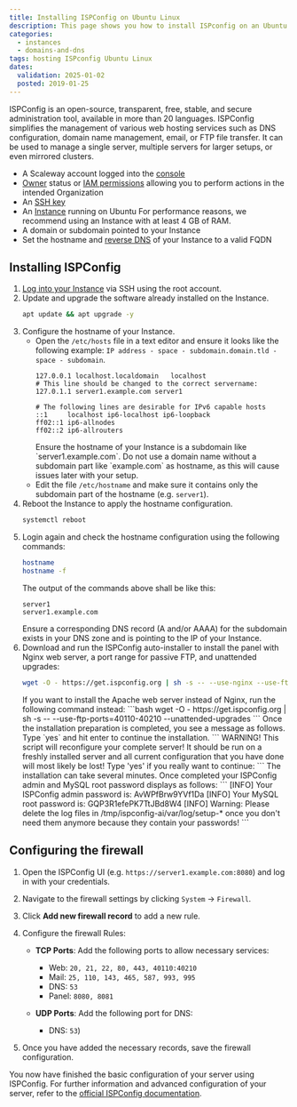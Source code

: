 ```yaml
---
title: Installing ISPConfig on Ubuntu Linux
description: This page shows you how to install ISPconfig on an Ubuntu Linux Instance.
categories:
  - instances
  - domains-and-dns
tags: hosting ISPconfig Ubuntu Linux
dates:
  validation: 2025-01-02
  posted: 2019-01-25
---
```



ISPConfig is an open-source, transparent, free, stable, and secure administration tool, available in more than 20 languages. 
ISPConfig simplifies the management of various web hosting services such as DNS configuration, domain name management, email, or FTP file transfer. 
It can be used to manage a single server, multiple servers for larger setups, or even mirrored clusters.

<Requirements />

- A Scaleway account logged into the [console](https://console.scaleway.com)
- [Owner](/iam/concepts/#owner) status or [IAM permissions](/iam/concepts/#permission) allowing you to perform actions in the intended Organization
- An [SSH key](/organizations-and-projects/how-to/create-ssh-key/)
- An [Instance](/instances/how-to/create-an-instance/) running on Ubuntu
  For performance reasons, we recommend using an Instance with at least 4 GB of RAM.
- A domain or subdomain pointed to your Instance
- Set the hostname and [reverse DNS](/instances/how-to/configure-reverse-dns/) of your Instance to a valid FQDN

## Installing ISPConfig

1. [Log into your Instance](/instances/how-to/connect-to-instance/) via SSH using the root account.
2. Update and upgrade the software already installed on the Instance.
    ```bash
    apt update && apt upgrade -y
    ```
3. Configure the hostname of your Instance.
    * Open the `/etc/hosts` file in a text editor and ensure it looks like the following example: `IP address - space - subdomain.domain.tld - space - subdomain`.
      ```
      127.0.0.1 localhost.localdomain   localhost
      # This line should be changed to the correct servername:
      127.0.1.1 server1.example.com server1

      # The following lines are desirable for IPv6 capable hosts
      ::1     localhost ip6-localhost ip6-loopback
      ff02::1 ip6-allnodes
      ff02::2 ip6-allrouters
      ```
      <Message type="note">
        Ensure the hostname of your Instance is a subdomain like `server1.example.com`. Do not use a domain name without a subdomain part like `example.com` as hostname, as this will cause issues later with your setup.
      </Message>
    * Edit the file `/etc/hostname` and make sure it contains only the subdomain part of the hostname (e.g. `server1`).
4. Reboot the Instance to apply the hostname configuration.
    ```bash
    systemctl reboot
    ```
5. Login again and check the hostname configuration using the following commands:
    ```bash
    hostname
    hostname -f
    ```
    The output of the commands above shall be like this:
    ```
    server1
    server1.example.com
    ```
    <Message type="important">
      Ensure a corresponding DNS record (A and/or AAAA) for the subdomain exists in your DNS zone and is pointing to the IP of your Instance.
    </Message>
6. Download and run the ISPConfig auto-installer to install the panel with Nginx web server, a port range for passive FTP, and unattended upgrades:
    ```bash
    wget -O - https://get.ispconfig.org | sh -s -- --use-nginx --use-ftp-ports=40110-40210 --unattended-upgrades
    ```
    <Message type="tip">
      If you want to install the Apache web server instead of Nginx, run the following command instead:
      ```bash
      wget -O - https://get.ispconfig.org | sh -s -- --use-ftp-ports=40110-40210 --unattended-upgrades
      ```
    </Message>
    Once the installation preparation is completed, you see a message as follows. Type `yes` and hit enter to continue the installation.
    ```
    WARNING! This script will reconfigure your complete server!
    It should be run on a freshly installed server and all current configuration that you have done will most likely be lost!
    Type 'yes' if you really want to continue:
    ```
    <Message type="note">
      The installation can take several minutes. Once completed your ISPConfig admin and MySQL root password displays as follows:
      ```
      [INFO] Your ISPConfig admin password is: AvWPfBrw9YVf1Da
      [INFO] Your MySQL root password is: GQP3R1efePK7TtJBd8W4
      [INFO] Warning: Please delete the log files in /tmp/ispconfig-ai/var/log/setup-* once you don't need them anymore because they contain your passwords!
      ```
    </Message>

## Configuring the firewall

1. Open the ISPConfig UI (e.g. `https://server1.example.com:8080`) and log in with your credentials.

2. Navigate to the firewall settings by clicking `System` -> `Firewall`.

3. Click **Add new firewall record** to add a new rule.

4. Configure the firewall Rules:
   - **TCP Ports**: Add the following ports to allow necessary services:
     - Web: `20, 21, 22, 80, 443, 40110:40210`
     - Mail: `25, 110, 143, 465, 587, 993, 995`
     - DNS: `53`
     - Panel: `8080, 8081`

   - **UDP Ports**: Add the following port for DNS:
     - DNS: `53`)

6. Once you have added the necessary records, save the firewall configuration.

You now have finished the basic configuration of your server using ISPConfig. For further information and advanced configuration of your server, refer to the [official ISPConfig documentation](https://www.ispconfig.org/documentation/).
